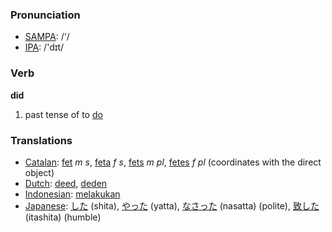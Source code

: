 === Pronunciation ===
*[[w:SAMPA|SAMPA]]: /'/
*[[w:IPA|IPA]]: /'dɪt/

=== Verb ===

'''did'''

# past tense of to [[do]]

=== Translations ===
*[[Catalan]]: [[fet]] ''m'' ''s'', [[feta]] ''f'' ''s'', [[fets]] ''m'' ''pl'', [[fetes]] ''f'' ''pl'' (coordinates with the direct object)
*[[Dutch]]: [[deed]], [[deden]]
*[[Indonesian]]: [[laku|melakukan]]
*[[Japanese]]: [[した]] (shita), [[やった]] (yatta), [[なさった]] (nasatta) (polite), [[致した]] (itashita) (humble)